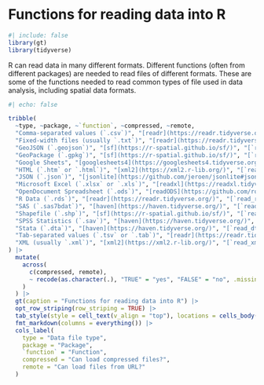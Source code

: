 # Functions for reading data into R {#sec-load-functions}

```r
#| include: false
library(gt)
library(tidyverse)
```

R can read data in many different formats. Different functions (often from different packages) are needed to read files of different formats. These are some of the functions needed to read common types of file used in data analysis, including spatial data formats.

```r
#| echo: false

tribble(
  ~type, ~package, ~`function`, ~compressed, ~remote,
  "Comma-separated values (`.csv`)", "[readr](https://readr.tidyverse.org/)", "[`read_csv()`](https://readr.tidyverse.org/reference/read_delim.html) (data from English-speaking countries) or [`read_csv2()`](https://readr.tidyverse.org/reference/read_delim.html) (data from elsewhere)", TRUE, TRUE, 
  "Fixed-width files (usually `.txt`)", "[readr](https://readr.tidyverse.org/)", "[`read_fwf()`](https://readr.tidyverse.org/reference/read_fwf.html)", TRUE, TRUE, 
  "GeoJSON (`.geojson`)", "[sf](https://r-spatial.github.io/sf/)", "[`read_sf()`](https://r-spatial.github.io/sf/reference/st_read.html)", FALSE, TRUE, 
  "GeoPackage (`.gpkg`)", "[sf](https://r-spatial.github.io/sf/)", "[`read_sf()`](https://r-spatial.github.io/sf/reference/st_read.html)", FALSE, TRUE, 
  "Google Sheets", "[googlesheets4](https://googlesheets4.tidyverse.org/)", "[`read_sheet()`](https://googlesheets4.tidyverse.org/reference/range_read.html)", NA, TRUE, 
  "HTML (`.htm` or `.html`)", "[xml2](https://xml2.r-lib.org/)", "[`read_html()`](https://xml2.r-lib.org/reference/read_xml.html) (probably used with functions from the rvest package)", NA, TRUE, 
  "JSON (`.json`)", "[jsonlite](https://github.com/jeroen/jsonlite#jsonlite)", "`read_json()`", TRUE, TRUE, 
  "Microsoft Excel (`.xlsx` or `.xls`)", "[readxl](https://readxl.tidyverse.org/)", "[`read_excel()`](https://readxl.tidyverse.org/reference/read_excel.html)", FALSE, FALSE, 
  "OpenDocument Spreadsheet (`.ods`)", "[readODS](https://github.com/ropensci/readODS/)", "`read_ods()`", FALSE, TRUE, 
  "R Data (`.rds`)", "[readr](https://readr.tidyverse.org/)", "[`read_rds()`](https://readr.tidyverse.org/reference/read_rds.html)", NA, TRUE, 
  "SAS (`.sas7bdat`)", "[haven](https://haven.tidyverse.org/)", "[`read_sas()`](https://haven.tidyverse.org/reference/read_sas.html)", TRUE, TRUE, 
  "Shapefile (`.shp`)", "[sf](https://r-spatial.github.io/sf/)", "[`read_sf()`](https://r-spatial.github.io/sf/reference/st_read.html)", FALSE, FALSE, 
  "SPSS Statistics (`.sav`)", "[haven](https://haven.tidyverse.org/)", "[`read_sav()`](https://haven.tidyverse.org/reference/read_spss.html)", TRUE, TRUE, 
  "Stata (`.dta`)", "[haven](https://haven.tidyverse.org/)", "[`read_dta()`](https://haven.tidyverse.org/reference/read_dta.html)", TRUE, TRUE, 
  "Tab-separated values (`.tsv` or `.tab`)", "[readr](https://readr.tidyverse.org/)", "[`read_tsv()`](https://readr.tidyverse.org/reference/read_delim.html)", TRUE, TRUE, 
  "XML (usually `.xml`)", "[xml2](https://xml2.r-lib.org/)", "[`read_xml()`](https://xml2.r-lib.org/reference/read_xml.html)", TRUE, TRUE
) |> 
  mutate(
    across(
      c(compressed, remote), 
      ~ recode(as.character(.), "TRUE" = "yes", "FALSE" = "no", .missing = "n/a")
    )
  ) |> 
  gt(caption = "Functions for reading data into R") |> 
  opt_row_striping(row_striping = TRUE) |> 
  tab_style(style = cell_text(v_align = "top"), locations = cells_body()) |> 
  fmt_markdown(columns = everything()) |> 
  cols_label(
    type = "Data file type",
    package = "Package",
    `function` = "Function",
    compressed = "Can load compressed files?",
    remote = "Can load files from URL?"
  )
```
